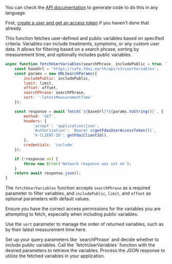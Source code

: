 You can check the [API documentation](api-reference/get-variables) to generate code to do this in any language.


<Note>First, [create a user and get an access token](guides/create-user) if you haven't done that already.</Note>

This function fetches user-defined and public variables based on specified criteria.
Variables can include treatments, symptoms, or any custom user data.
It allows for filtering based on a search phrase, sorting by measurement time, and optionally includes public variables.

```javascript
async function fetchUserVariables(searchPhrase, includePublic = true, limit = 10, offset = 0) {
    const baseUrl = 'https://safe.fdai.earth/api/v3/userVariables';
    const params = new URLSearchParams({
        includePublic: includePublic,
        limit: limit,
        offset: offset,
        searchPhrase: searchPhrase,
        sort: '-latestMeasurementTime'
    });

    const response = await fetch(`${baseUrl}?${params.toString()}`, {
        method: 'GET',
        headers: {
            'accept': 'application/json',
            'Authorization': `Bearer ${getFdaiUserAccessToken()}`,
            'X-CLIENT-ID': getFdaiClientId(),
        },
        credentials: 'include'
    });

    if (!response.ok) {
        throw new Error('Network response was not ok');
    }
    return await response.json();
}
```

<Info>The `fetchUserVariables` function accepts `searchPhrase` as a required parameter to filter variables, and `includePublic`, `limit`, and `offset` as optional parameters with default values.</Info>

<Warning>Ensure you have the correct access permissions for the variables you are attempting to fetch, especially when including public variables.</Warning>

<Tip>Use the `sort` parameter to manage the order of returned variables, such as by their latest measurement time here.</Tip>

<Steps>
  <Step title="Configure Parameters">
    Set up your query parameters like `searchPhrase` and decide whether to include public variables.
  </Step>
  <Step title="Make the API Call">
    Call the `fetchUserVariables` function with the desired parameters to retrieve the variables.
  </Step>
  <Step title="Handle the Response">
    Process the JSON response to utilize the fetched variables in your application.
  </Step>
</Steps>
